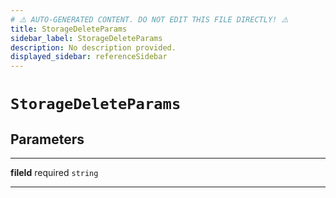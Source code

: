```yaml
---
# ⚠️ AUTO-GENERATED CONTENT. DO NOT EDIT THIS FILE DIRECTLY! ⚠️
title: StorageDeleteParams
sidebar_label: StorageDeleteParams
description: No description provided.
displayed_sidebar: referenceSidebar
---
```


# `StorageDeleteParams`

## Parameters

---

**<span className="parameter-name">fileId</span>** <span className="optional-status">required</span> `string`

---

